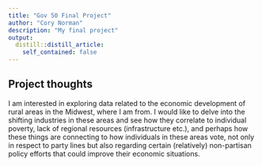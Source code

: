 ```yaml
---
title: "Gov 50 Final Project"
author: "Cory Norman"
description: "My final project"
output:
  distill::distill_article:
    self_contained: false
---
```




## Project thoughts

I am interested in exploring data related to the economic development of rural areas in the Midwest, where I am from. I would like to delve into the shifting industries in these areas and see how they correlate to individual poverty, lack of regional resources (infrastructure etc.), and perhaps how these things are connecting to how individuals in these areas vote, not only in respect to party lines but also regarding certain (relatively) non-partisan policy efforts that could improve their economic situations.